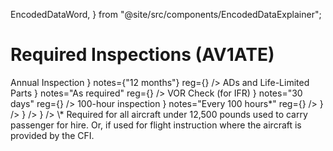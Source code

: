   EncodedDataWord,
} from "@site/src/components/EncodedDataExplainer";

# Required Inspections (AV1ATE)

<Acronym>
  <AcronymRow
    letter="A"
    title={
      <a href="/docs/topics/airworthiness/inspections/annuals">
        Annual Inspection
      </a>
    }
    notes={"12 months"}
    reg={<Reg part="91.409" />}
  />
  <AcronymRow
    letter="A"
    title={
      <a href="/docs/topics/airworthiness/airworthiness/ads">
        ADs and Life-Limited Parts
      </a>
    }
    notes="As required"
    reg={<Reg part="91.403" />}
  />
  <AcronymRow
    letter="V"
    title={
      <a href="/docs/topics/airworthiness/inspections/vor-checks">
        VOR Check (for IFR)
      </a>
    }
    notes="30 days"
    reg={<Reg part="91.171" />}
  />
  <AcronymRow
    letter="1"
    title={
      <a href="/docs/topics/airworthiness/inspections/hour-100">
        100-hour inspection
      </a>
    }
    notes="Every 100 hours*"
    reg={<Reg part="91.409" />}
  />
  <AcronymRow
    letter="A"
    title={"Altimeter / Static System inspection"}
    notes="24 months (2 years)"
    reg={<Reg part="91.411" />}
  />
  <AcronymRow
    letter="T"
    title="Transponder"
    notes="24 months (2 years)"
    reg={<Reg part="91.413" />}
  />
  <AcronymRow
    letter="E"
    title="ELT Inspection"
    notes="12 months"
    reg={<Reg part="91.207" />}
  />
</Acronym>

<Footnotes>
  \* Required for all aircraft under 12,500 pounds used to carry passenger for
  hire. Or, if used for flight instruction where the aircraft is provided by the
  CFI.
</Footnotes>
